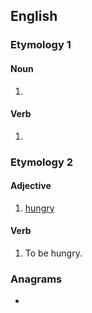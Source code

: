 ==English==

===Etymology 1===

====Noun====
{{en-noun}}

# {{obsolete spelling of|yawp|lang=en}}

====Verb====
{{en-verb}}

# {{obsolete spelling of|yawp|lang=en}}

===Etymology 2===

====Adjective====
{{en-adj|?}}

# {{lb|en|Scotland}} [[hungry]]

====Verb====
{{en-verb}}

# {{lb|en|Scotland|intransitive}} To be hungry.

===Anagrams===
* {{anagrams|en|ay up|ayup|puya}}
